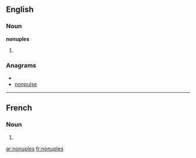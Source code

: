 ==English==

===Noun===
'''nonuples'''

# {{plural of|[[nonuple]]}}

===Anagrams===
* {{alphagram|elnnopsu}}
* [[nonpulse#English|nonpulse]]

----

==French==

===Noun===
{{infl|fr|plural}} {{m|p}}

# {{plural of|nonuple|lang=French}}

[[ar:nonuples]]
[[fr:nonuples]]